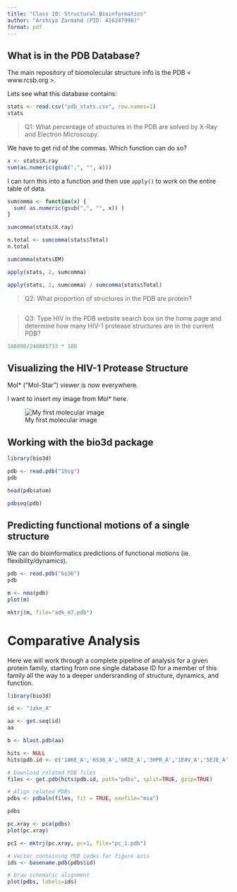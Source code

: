 ```yaml
---
title: "Class 10: Structural Bioinformatics"
author: "Arshiya Zarmahd (PID: A16247996)"
format: pdf
---
```


## What is in the PDB Database?

The main repository of biomolecular structure info is the PDB < www.rcsb.org >. 

Lets see what this database contains:

```r
stats <- read.csv("pdb_stats.csv", row.names=1)
stats
```

> Q1: What percentage of structures in the PDB are solved by X-Ray and Electron Microscopy.

We have to get rid of the commas. Which function can do so?

```r
x <- stats$X.ray
sum(as.numeric(gsub(",", "", x)))
```

I can turn this into a function and then use `apply()` to work on the entire table of data.

```r
sumcomma <- function(x) {
  sum( as.numeric(gsub(",", "", x)) )
}

sumcomma(stats$X.ray)
```

```r
n.total <- sumcomma(stats$Total)
n.total
```

```r
sumcomma(stats$EM)
```

```r
apply(stats, 2, sumcomma)
```

```r
apply(stats, 2, sumcomma) / sumcomma(stats$Total)
```

> Q2: What proportion of structures in the PDB are protein?

```r

```

> Q3: Type HIV in the PDB website search box on the home page and determine how many HIV-1 protease structures are in the current PDB?

```r
186898/248805733 * 100
```


## Visualizing the HIV-1 Protease Structure

Mol* ("Mol-Star") viewer is now everywhere. 

I want to insert my image from Mol* here. 

![My first molecular image](1HSG.png)


## Working with the bio3d package

```r
library(bio3d)
```

```r
pdb <- read.pdb("1hsg")
pdb
```

```r
head(pdb$atom)
```

```r
pdbseq(pdb)
```

## Predicting functional motions of a single structure

We can do bioinformatics predictions of functional motions (ie. flexibility/dynamics).

```r
pdb <- read.pdb("6s36")
pdb
```

```r
m <- nma(pdb)
plot(m)
```

```r
mktrj(m, file="adk_m7.pdb")
```

# Comparative Analysis 

Here we will work through a complete pipeline of analysis for a given protein family, starting from one single database ID for a member of this family all the way to a deeper undersranding of structure, dynamics, and function. 

```r
library(bio3d)
```

```r
id <- "1ake_A"

aa <- get.seq(id)
aa
```

```r
b <- blast.pdb(aa)
```

```r
hits <- NULL
hits$pdb.id <- c('1AKE_A','6S36_A','6RZE_A','3HPR_A','1E4V_A','5EJE_A','1E4Y_A','3X2S_A','6HAP_A','6HAM_A','4K46_A','3GMT_A','4PZL_A')
```

```r
# Download related PDB files
files <- get.pdb(hits$pdb.id, path="pdbs", split=TRUE, gzip=TRUE)
```

```r
# Align related PDBs
pdbs <- pdbaln(files, fit = TRUE, exefile="msa")
```

```r
pdbs
```

```r
pc.xray <- pca(pdbs)
plot(pc.xray)
```

```r
pc1 <- mktrj(pc.xray, pc=1, file="pc_1.pdb")
```

```r
# Vector containing PDB codes for figure axis
ids <- basename.pdb(pdbs$id)

# Draw schematic alignment
plot(pdbs, labels=ids)
```







































